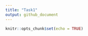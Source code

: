 ```yaml
---
title: "Task1"
output: github_document
---
```


```r
knitr::opts_chunk$set(echo = TRUE)
```
